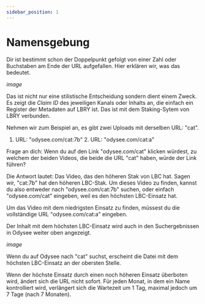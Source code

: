 ---
sidebar_position: 1
---

# Namensgebung

Dir ist bestimmt schon der Doppelpunkt gefolgt von einer Zahl oder Buchstaben am Ende der URL aufgefallen. Hier erklären wir, was das bedeutet.

*image*

Das ist nicht nur eine stilistische Entscheidung sondern dient einem Zweck. Es zeigt die *Claim ID* des jeweiligen Kanals oder Inhalts an, die einfach ein Register der Metadaten auf LBRY ist. Das ist mit dem Staking-Sytem von LBRY verbunden. 

Nehmen wir zum Beispiel an, es gibt zwei Uploads mit derselben URL: "cat".

1. URL: "odysee.com/cat:7b" 2. URL: "odysee.com/cat:a"

Frage an dich: Wenn du auf den Link "odysee.com/cat" klicken würdest, zu welchem der beiden Videos, die beide die URL "cat" haben, würde der Link führen?

Die Antwort lautet: Das Video, das den höheren Stak von LBC hat. Sagen wir, "cat:7b" hat den höheren LBC-Stak. Um dieses Video zu finden, kannst du also entweder nach "odysee.com/cat:7b" suchen, oder einfach "odysee.com/cat" eingeben, weil es den höchsten LBC-Einsatz hat.

Um das Video mit dem niedrigsten Einsatz zu finden, müssest du die vollständige URL "odysee.com/cat:a" eingeben.

Der Inhalt mit dem höchsten LBC-Einsatz wird auch in den Suchergebnissen in Odysee weiter oben angezeigt.

*image*

Wenn du auf Odysee nach "cat" suchst, erscheint die Datei mit dem höchsten LBC-Einsatz an der obersten Stelle. 

Wenn der höchste Einsatz durch einen noch höheren Einsatz überboten wird, ändert sich die URL nicht sofort. Für jeden Monat, in dem ein Name kontrolliert wird, verlängert sich die Wartezeit um 1 Tag, maximal jedoch um 7 Tage (nach 7 Monaten).
